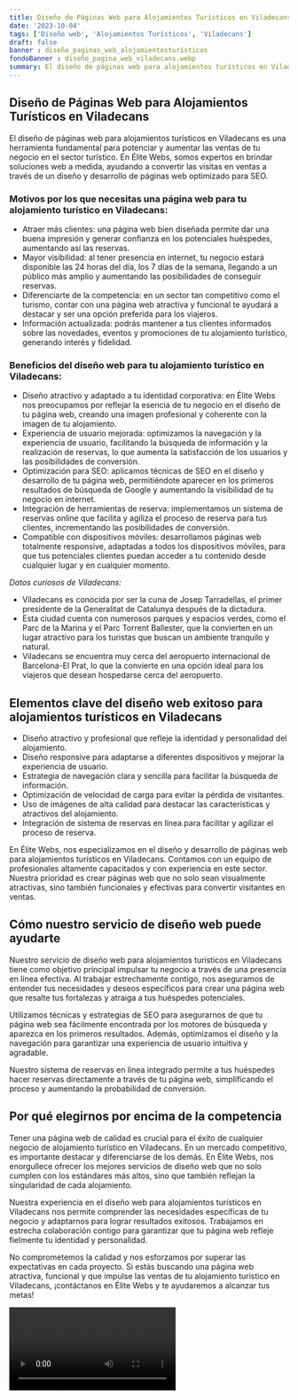 ```yaml
---
title: Diseño de Páginas Web para Alojamientos Turísticos en Viladecans
date: '2023-10-04'
tags: ['Diseño web', 'Alojamientos Turísticos', 'Viladecans']
draft: false
banner : diseño_paginas_web_alojamientosturísticos
fondoBanner : diseño_pagina_web_viladecans.webp
summary: El diseño de páginas web para alojamientos turísticos en Viladecans es una herramienta fundamental para potenciar y aumentar las ventas de tu negocio en el sector turístico. En Élite Webs, somos expertos en brindar soluciones web a medida, ayudando a convertir las visitas en ventas a través de un diseño y desarrollo de páginas web optimizado para SEO.
---
```


## Diseño de Páginas Web para Alojamientos Turísticos en Viladecans

El diseño de páginas web para alojamientos turísticos en Viladecans es una herramienta fundamental para potenciar y aumentar las ventas de tu negocio en el sector turístico. En Élite Webs, somos expertos en brindar soluciones web a medida, ayudando a convertir las visitas en ventas a través de un diseño y desarrollo de páginas web optimizado para SEO.

### Motivos por los que necesitas una página web para tu alojamiento turístico en Viladecans:
- Atraer más clientes: una página web bien diseñada permite dar una buena impresión y generar confianza en los potenciales huéspedes, aumentando así las reservas.
- Mayor visibilidad: al tener presencia en internet, tu negocio estará disponible las 24 horas del día, los 7 días de la semana, llegando a un público más amplio y aumentando las posibilidades de conseguir reservas.
- Diferenciarte de la competencia: en un sector tan competitivo como el turismo, contar con una página web atractiva y funcional te ayudará a destacar y ser una opción preferida para los viajeros.
- Información actualizada: podrás mantener a tus clientes informados sobre las novedades, eventos y promociones de tu alojamiento turístico, generando interés y fidelidad.

### Beneficios del diseño web para tu alojamiento turístico en Viladecans:
- Diseño atractivo y adaptado a tu identidad corporativa: en Élite Webs nos preocupamos por reflejar la esencia de tu negocio en el diseño de tu página web, creando una imagen profesional y coherente con la imagen de tu alojamiento.
- Experiencia de usuario mejorada: optimizamos la navegación y la experiencia de usuario, facilitando la búsqueda de información y la realización de reservas, lo que aumenta la satisfacción de los usuarios y las posibilidades de conversión.
- Optimización para SEO: aplicamos técnicas de SEO en el diseño y desarrollo de tu página web, permitiéndote aparecer en los primeros resultados de búsqueda de Google y aumentando la visibilidad de tu negocio en internet.
- Integración de herramientas de reserva: implementamos un sistema de reservas online que facilita y agiliza el proceso de reserva para tus clientes, incrementando las posibilidades de conversión.
- Compatible con dispositivos móviles: desarrollamos páginas web totalmente responsive, adaptadas a todos los dispositivos móviles, para que tus potenciales clientes puedan acceder a tu contenido desde cualquier lugar y en cualquier momento.

*Datos curiosos de Viladecans:*
- Viladecans es conocida por ser la cuna de Josep Tarradellas, el primer presidente de la Generalitat de Catalunya después de la dictadura.
- Esta ciudad cuenta con numerosos parques y espacios verdes, como el Parc de la Marina y el Parc Torrent Ballester, que la convierten en un lugar atractivo para los turistas que buscan un ambiente tranquilo y natural.
- Viladecans se encuentra muy cerca del aeropuerto internacional de Barcelona-El Prat, lo que la convierte en una opción ideal para los viajeros que desean hospedarse cerca del aeropuerto.

<GifSeo />

<Cta />

## Elementos clave del diseño web exitoso para alojamientos turísticos en Viladecans

- Diseño atractivo y profesional que refleje la identidad y personalidad del alojamiento.
- Diseño responsive para adaptarse a diferentes dispositivos y mejorar la experiencia de usuario.
- Estrategia de navegación clara y sencilla para facilitar la búsqueda de información.
- Optimización de velocidad de carga para evitar la pérdida de visitantes.
- Uso de imágenes de alta calidad para destacar las características y atractivos del alojamiento.
- Integración de sistema de reservas en línea para facilitar y agilizar el proceso de reserva.

En Élite Webs, nos especializamos en el diseño y desarrollo de páginas web para alojamientos turísticos en Viladecans. Contamos con un equipo de profesionales altamente capacitados y con experiencia en este sector. Nuestra prioridad es crear páginas web que no solo sean visualmente atractivas, sino también funcionales y efectivas para convertir visitantes en ventas.

## Cómo nuestro servicio de diseño web puede ayudarte

Nuestro servicio de diseño web para alojamientos turísticos en Viladecans tiene como objetivo principal impulsar tu negocio a través de una presencia en línea efectiva. Al trabajar estrechamente contigo, nos aseguramos de entender tus necesidades y deseos específicos para crear una página web que resalte tus fortalezas y atraiga a tus huéspedes potenciales.

Utilizamos técnicas y estrategias de SEO para asegurarnos de que tu página web sea fácilmente encontrada por los motores de búsqueda y aparezca en los primeros resultados. Además, optimizamos el diseño y la navegación para garantizar una experiencia de usuario intuitiva y agradable.

Nuestro sistema de reservas en línea integrado permite a tus huéspedes hacer reservas directamente a través de tu página web, simplificando el proceso y aumentando la probabilidad de conversión.

## Por qué elegirnos por encima de la competencia

Tener una página web de calidad es crucial para el éxito de cualquier negocio de alojamiento turístico en Viladecans. En un mercado competitivo, es importante destacar y diferenciarse de los demás. En Élite Webs, nos enorgullece ofrecer los mejores servicios de diseño web que no solo cumplen con los estándares más altos, sino que también reflejan la singularidad de cada alojamiento.

Nuestra experiencia en el diseño web para alojamientos turísticos en Viladecans nos permite comprender las necesidades específicas de tu negocio y adaptarnos para lograr resultados exitosos. Trabajamos en estrecha colaboración contigo para garantizar que tu página web refleje fielmente tu identidad y personalidad.

No comprometemos la calidad y nos esforzamos por superar las expectativas en cada proyecto. Si estás buscando una página web atractiva, funcional y que impulse las ventas de tu alojamiento turístico en Viladecans, ¡contáctanos en Élite Webs y te ayudaremos a alcanzar tus metas!

<Video />

<CtaBot job='Alojamientos Turísticos' city='Viladecans'/>

<Gmaps query='Viladecans+españa+maps' />